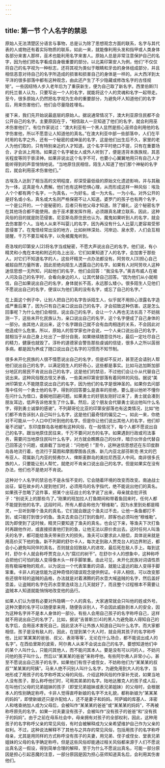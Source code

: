 ```yaml
---
---
---
```

title: 第一节 个人名字的禁忌
---




原始人无法清楚区分语言与事物，总是认为除了思想观念方面的联系，名字与其代表的人或物还有着实际物质的联系，如此一来，就能像利用头发和指甲或人类身体各部分来害人那样，巫术也能利用名字来害人。原始人总是非常注意保护自己的名字，因为他们把名字看成自身极重要的部分。以北美印第安人为例，他们“不仅仅将自己的名字视为一种标志，还将其视为类似于眼睛和牙齿的身体组成部分，并且相信恶意对待自己的名字所造成的损害和损害自己的身体是一样的。从大西洋到太平洋的很多部落中都有这种观念，由此还产生了不少隐藏或修改名字的古怪规矩”。一些因纽特人步入老年后为了重获新生，便为自己取了新名字。西里伯斯[1]的托兰普人认为，只要写出一个人的名字，就能将这个人的灵魂和名字一起带走。至今，很多原始人仍然把名字视为生命的重要部分，为避免坏人知道他们的名字后，用来伤害他们，他们会尽量隐姓埋名。

接下来，我们先开始说最底层的原始人。据说通常情况下，澳大利亚原住民都不会公开自己的名字。主要原因在于，“相信敌人一旦知道了他们的名字，就会利用巫术伤害他们”。有位作家说过：“澳大利亚有一个黑人显然是担心巫师会利用他的名字伤害他，所以不愿意让人知道他的真名。”在澳大利亚中部一些部落中，人们在平时用的名字之外，还有一个秘密的或神圣的名字，这是他们出生后不久，家里的老人为他们取的，只有特别亲近的人才知道。这个名字平时绝口不提，只有在重要场合，才会派上用场。如果这个名字被女人或外人听到了，便是违背本族族规，其恶劣程度等同于亵渎神。如果非说出这个名字不可，也要小心翼翼地用只有自己人才能听得到的声音悄悄地说。“当地原住民相信，陌生人知道了他们那个神秘的名字后，就会利用巫术伤害他们。”

古埃及人达到了相当高的文明程度，却深受最低级的原始文化遗迹影响，并与其融为一体，这真是令人费解。他们也有这种恐惧心理，从而形成这样一种风俗：埃及人个个都有两个名字，一为真名，一为好名，或一为大名，一为小名。对外公开的是好名或小名，真名或大名则严格保密不让人知道。婆罗门的孩子也有两个名字，一个是公开的，一个是秘密的，后者只有他父母才知道。除了婚礼，这个秘密名字在其他场合都不能使用。由于巫术要发挥作用，必须跟真名建立联系，因此，这种风俗的目的就是防范侵害。尼亚斯岛原住民也认为，魔鬼如果听到人的名字，就会去伤害那个人。当地人从来不叫婴儿的名字，因为再没有什么人比婴儿更容易受邪恶侵害了。在鬼怪经常出没的地方，比如树林深处、河岸边、泉水旁，人们会互相提醒，千万不要互喊名字，以免被魔鬼听到。

奇洛埃的印第安人[2]将名字当成秘密，不愿大声说出自己的名字。他们说，有小精灵和小鬼在本地和附近的岛上出没，它们如果知道了人的名字，会加害于那些人。对它们不知道名字的人，这些坏精灵一点办法都没有。阿劳坎人[3]担心自己被超自然力量所害，因此拒绝向陌生人透露自己的名字。如果有人对阿劳坎人这种迷信思想一无所知，问起他们的名字，他们会回答：“我没名字。”奥吉布威人在被人问及自己的名字时，会看向身边的人，让其代替自己回答。“因为他们从小就相信，自己如果说出自己的名字，身体就长不高，永远那么矮小。很多陌生人见他们不愿说出自己的名字，便误以为他们真的没有名字，或忘了自己的名字。”

在上面这个例子中，让别人把自己的名字告诉陌生人，似乎就不用担心泄露名字造成严重后果了，因为只有自己亲口说出自己的名字，才会招致这种伤害。这是怎么回事呢？为什么他们会相信，说出自己的名字，会让一个人再也无法长高？不妨揣测一下，这些未开化民族认为，亲口说出自己的名字，这个名字便成了自己身体的一部分。由其他人说出来，这个名字跟自己就不会有血肉相连的关系，不会因此对他造成什么危害。所以，原始人的哲学家也许会说，一个人亲口说出自己的名字，就相当于从自己身上吐出了一部分自我，如果继续随意往外吐，最后一定吐尽自己的精力，健康也就毁了。淳朴的道德家会警告那些虔诚的信徒，很多人之所以孱弱多病，都是因为养成了随口说出自己名字的习惯而不知节制。

很多未开化民族的人很不情愿说出自己的名字，但是却不反对，甚至还会请别人帮他们说出自己的名字，以满足陌生人的好奇心，这些都是事实。比如马达加斯加部分地区的居民不肯说出自己的名字，这是他们的禁忌，不过他们会让仆从代替自己说出来。这种风俗既古怪又矛盾，一些美洲印第安部落有着同样的风俗。据说“美洲印第安人不能随意说出自己的名字，因为他们的名字是很神圣的。如果你去问部落中任何一个勇士他的名字，得到的回答要么是直率的拒绝，要么是以他听不懂你在问什么为借口，委婉地回避问题。如果勇士的好朋友刚好过来了，勇士就会凑到朋友耳边，低声告诉他发生了什么事。然后，这个朋友会代替勇士说出他叫什么名字，得到勇士诚挚的感谢”。不列颠哥伦比亚的印第安部落也有这类情况，比如“他们都不肯告诉别人自己叫什么名字，这是他们最奇怪的偏见之一。如此一来，你绝对不可能从一个人口中打听到他的名字。但是你让他们说出其他人的名字，他们却毫不迟疑”。东印度群岛各地都有这种风俗，在一般情况下，每个人都不愿说出自己的名字。跟当地原住民往来，千万不要问对方的名字。如果遇到行政或司法事务，需要问当地原住民叫什么名字，对方就会瞧瞧自己的伙伴，暗示伙伴会代替自己回答这个问题，或直截了当地说：“问他吧！”至今，这种迷信思想还在东印度群岛各地流行着，也流行于莫图和摩图摩图各氏族、新几内亚北部芬斯克·黑文的巴布亚人、荷属新几内亚的努弗尔人、俾斯麦群岛的美拉尼西亚人中间。南非很多氏族的人，只要能让别人帮忙，就绝对不肯亲口说出自己的名字。但是如果实在没有办法，他们也不是绝对不肯说。

这种对个人名字的禁忌也不是永恒不变的，它会随着环境的改变而改变。南迪战士出征，留在故乡的人提到他们时，必须用鸟的名字指代，绝不能说出他们的真名。如果孩子忽略了这件事，把某个出征战士的名字说了出来，母亲就会批评孩子：“别说天上的那些鸟了。”刚果的班加拉人打鱼期间和带着鱼回来时，任何人都不能提到他的名字。这段时间，所有人都会称他为“穆维勒”。因为水里到处都是精灵，一旦听到哪个渔夫的真名，它们就会跟这个渔夫过不去，让他一条鱼都打不到，或只能打到很少的鱼。渔夫去卖自己打到的鱼时，顾客也必须叫他“穆维勒”。因为即使到了这时候，精灵只要知道了渔夫的真名，也会记下来，等渔夫下次打鱼时再跟他作对，或直接损害他打到的鱼，让他无法以原价卖出去。这时任何人叫渔夫的名字，都可能给渔夫带来巨大的损失。渔夫可以要求此人赔偿，具体说来就是用高价买下他的鱼。新不列颠的舒尔卡人，每次走到敌人贾克台人的边界附近，都会小心避免叫同伴的真名，否则就会招致敌人的进攻，最后死在敌人手上。每到这时，舒尔卡人就会称呼贾克台人为“腐烂的树干”。在舒尔卡人的想象中，这种称呼会把他们可怕的敌人变得像木头一样手脚笨重。由此可见，未开化民族对词语性质抱有极端唯物的观点，以为说出一个代表笨重的词语，就能让遥远的敌人变得手脚笨重。卡非人的迷信能为这种奇怪的错误观念提供例证。卡非人相信，可以改变那些还很年轻的盗贼的品格，办法就是对着沸腾的药水壶大喊盗贼的名字，然后盖好壶盖，让盗贼的名字在药水壶里连续泡上几天就好了，而且整个过程根本不需要让盗贼本人知道就能悄悄地改变他的品行。

如果人们认为很有必要对外隐瞒一个人的真名，大家通常就会只叫他的姓或外号。这种次要的名字可以随便拿来用，随便告诉别人，不会因此威胁到本人的安全，因为这种名字并不是本人身体的一部分。有些人会用自己孩子的名字称呼自己，这样就不用说出自己的名字了。比如，据说“吉普斯兰[4]的黑人为避免敌人得知自己的名字后，会用巫术害死自己，因此坚决不让外族人知道自己叫什么名字。而大家都相信，孩子是没有敌人的，因此，在提到某个大人时，就会用其孩子的名字称呼他，比如‘某某某的爸爸、叔父、表哥等等’。无论在什么场合，都不能说出成人的名字”。在西伯里斯的波索，阿尔弗人从来不会说出自己的名字。要想知道他们中的某个人叫什么，只能问其他人，而不能问其本人。要是没有可以问的人，不妨问问他的孩子叫什么，然后以“某某某的爸爸”来称呼他。有些阿尔弗人非常小心，甚至不愿说出自己孩子的名字。如果他们有侄子或侄女，不妨称他们为“某某某的叔叔”“某某某的阿姨”。马来人绝不问别人叫什么名字，为避免用到大人的名字，当地形成了用孩子的名字称呼其父母的风俗。介绍这种风俗的作家补充说，如果当地人没有孩子，那么称呼他们时，可用其弟弟的名字。陆地达雅克人的孩子成人后，在叫他们父母的兄弟姐妹的孩子（即堂兄弟姐妹或表兄弟姐妹）的父母时，会根据本人的性别确定称呼。卡非人觉得直呼新娘的名字不太礼貌，都称新娘为“某某某的妈妈”，即使新娘还只是许配给人，还不是妻子和妈妈。阿萨姆的库基人、泽密人和喀查纳加人成为父母后，会被叫作“某某某的爸爸”或“某某某的妈妈”，不再被称呼原先的名字。如果一对夫妻没有孩子，会被叫作“没有孩子的爸爸”和“没有孩子的妈妈”。由于之前在母系社会中，母亲拥有对孩子的全部权利，因此，这种用孩子的名字称呼父亲的常见风俗，有时会被解释成为父亲希望维护自己作为父亲的权利。不过，这种说法解释不了其他与之共存的常见风俗，包括用孩子的名字称呼母亲，尤其是用同样的方式称呼没有孩子的夫妻，用兄弟、侄子或侄女、堂表兄弟姐妹的父母的名字确定称呼。但是这些风俗却能通过相关风俗都来源于人们不愿说出真名这一假设，得到简单合理的解释，至于为什么不愿说出真名，可能一部分原因是担心引起恶魔的注意，一部分原因是因为担心巫师知道真名后，会利用其伤害他们。